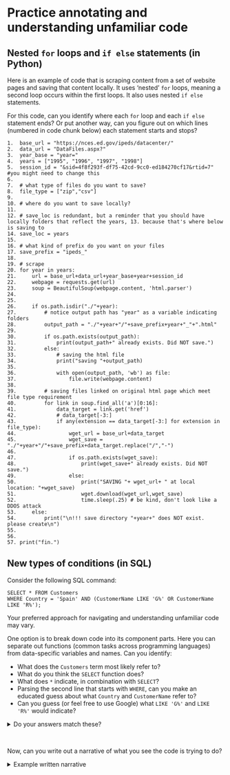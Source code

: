 # Practice annotating and understanding unfamiliar code

## Nested `for` loops and `if else` statements (in Python)

Here is an example of code that is scraping content from a set of website pages and saving that content locally. It uses 'nested' `for` loops, meaning a second loop occurs within the first loops. It also uses nested `if else` statements. 

For this code, can you identify where each `for` loop and each `if else` statement ends? Or put another way, can you figure out on which lines (numbered in code chunk below) each statement starts and stops?

```
1.  base_url = "https://nces.ed.gov/ipeds/datacenter/"
2.  data_url = "DataFiles.aspx?"
3.  year_base = "year="
4.  years = ["1995", "1996", "1997", "1998"]
5.  session_id = "&sid=4f8f293f-df75-42cd-9cc0-ed184270cf17&rtid=7"  #you might need to change this
6. 
7.  # what type of files do you want to save?
8.  file_type = ["zip","csv"]
9. 
10. # where do you want to save locally?
11. 
12. # save_loc is redundant, but a reminder that you should have locally folders that reflect the years, 13. because that's where below is saving to
14. save_loc = years 
15. 
16. # what kind of prefix do you want on your files
17. save_prefix = "ipeds_" 
18. 
19. # scrape
20. for year in years:
21.     url = base_url+data_url+year_base+year+session_id 
22.     webpage = requests.get(url)
23.     soup = BeautifulSoup(webpage.content, 'html.parser')
24. 
25. 
26.     if os.path.isdir("./"+year):
27.         # notice output path has "year" as a variable indicating folders
28.         output_path = "./"+year+"/"+save_prefix+year+"_"+".html"
29.     
30.         if os.path.exists(output_path):
31.             print(output_path+" already exists. Did NOT save.")
32.         else:
33.             # saving the html file
34.             print("saving "+output_path)
35.     
36.             with open(output_path, 'wb') as file:
37.                 file.write(webpage.content) 
38.             
39.         # saving files linked on original html page which meet file type requirement
40.         for link in soup.find_all('a')[0:16]:  
41.             data_target = link.get('href')
42.             # data_target[-3:]
43.             if any(extension == data_target[-3:] for extension in file_type):
44.                 wget_url = base_url+data_target
45.                 wget_save = "./"+year+"/"+save_prefix+data_target.replace("/","-")
46.     
47.                 if os.path.exists(wget_save):
48.                     print(wget_save+" already exists. Did NOT save.")
49.                 else:
50.                     print("SAVING "+ wget_url+ " at local location: "+wget_save)
51.                     wget.download(wget_url,wget_save)
52.                     time.sleep(.25) # be kind, don't look like a DDOS attack
53.     else:
54.         print("\n!!! save directory "+year+" does NOT exist. please create\n")
55.     
56.     
57. print("fin.")

```

## New types of conditions (in SQL)

Consider the following SQL command:

```
SELECT * FROM Customers
WHERE Country = 'Spain' AND (CustomerName LIKE 'G%' OR CustomerName LIKE 'R%');

```

Your preferred approach for navigating and understanding unfamiliar code may vary.\

One option is to break down code into its component parts. Here you can separate out functions (common tasks across programming languages) from data-specific variables and names. Can you identify:

- What does the `Customers` term most likely refer to?
- What do you think the `SELECT` function does?
- What does `*` indicate, in combination with `SELECT`? 
- Parsing the second line that starts with `WHERE`, can you make an educated guess about what `Country` and `CustomerName` refer to?
- Can you guess (or feel free to use Google) what `LIKE 'G%'` and `LIKE 'R%'` would indicate?

<details>
<summary>Do your answers match these?</summary>
- The `Customers` term here refers to a table or dataframe. 
- The `SELECT` function selects columns from a table. 
- The `*` here indicates that we want to return all columns from the table. 
- The `Customers` table must have columns named `Country` and `CustomerName`. 
- `LIKE` is used for pattern matching. This code is matching values that start with "G" or with "R".
</details>\

Now, can you write out a narrative of what you see the code is trying to do?\

<details>
<summary>Example written narrative</summary>
Starting from the `Customers` table, return all columns but only rows where `Country` is equal to "Spain" __and__ where the `CustomerName` value starts with "G" or "R".

</details>\

